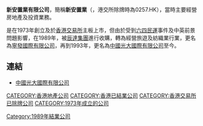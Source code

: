 '''新安置業有限公司'''，簡稱'''新安置業'''（'''{{lang-en|Sun On Estate Company Limited }}'''，港交所除牌時為0257.HK），當時主要經營房地產及投資業務。

是在1973年創立及於[[香港交易所|香港交易所]]主板上市，但由於受到[[六四民運|六四民運]]事件及中英前景問題影響，在1989年，被[[辰達集團|辰達集團]]進行收購，轉為經營旅遊及紡織業行業，更名為[[寧發國際有限公司|寧發國際有限公司]]，再到1993年，更名為[[中國光大國際有限公司|中國光大國際有限公司]]至今。

==連結==
*[https://web.archive.org/web/20111115045329/http://www.ebchinaintl.com/e/index.php 中國光大國際有限公司]

[[CATEGORY:香港地產公司|CATEGORY:香港地產公司]]
[[CATEGORY:香港已結業公司|CATEGORY:香港已結業公司]]
[[CATEGORY:香港交易所已除牌公司|CATEGORY:香港交易所已除牌公司]]
[[CATEGORY:1973年成立的公司|CATEGORY:1973年成立的公司]]
[[Category:1989年結業公司|Category:1989年結業公司]]